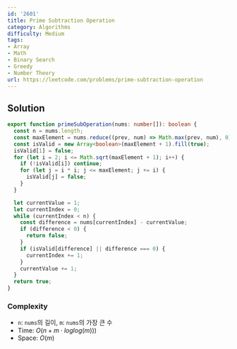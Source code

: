 ```yaml
---
id: '2601'
title: Prime Subtraction Operation
category: Algorithms
difficulty: Medium
tags:
- Array
- Math
- Binary Search
- Greedy
- Number Theory
url: https://leetcode.com/problems/prime-subtraction-operation
---
```


## Solution

```typescript filename="solution.ts" copy
export function primeSubOperation(nums: number[]): boolean {
  const n = nums.length;
  const maxElement = nums.reduce((prev, num) => Math.max(prev, num), 0);
  const isValid = new Array<boolean>(maxElement + 1).fill(true);
  isValid[1] = false;
  for (let i = 2; i <= Math.sqrt(maxElement + 1); i++) {
    if (!isValid[i]) continue;
    for (let j = i * i; j <= maxElement; j += i) {
      isValid[j] = false;
    }
  }

  let currentValue = 1;
  let currentIndex = 0;
  while (currentIndex < n) {
    const difference = nums[currentIndex] - currentValue;
    if (difference < 0) {
      return false;
    }
    if (isValid[difference] || difference === 0) {
      currentIndex += 1;
    }
    currentValue += 1;
  }
  return true;
}
```

### Complexity

- `n`: `nums`의 길이, `m`: `nums`의 가장 큰 수
- Time: $O(n + m \cdot loglog(m)))$
- Space: $O(m)$

